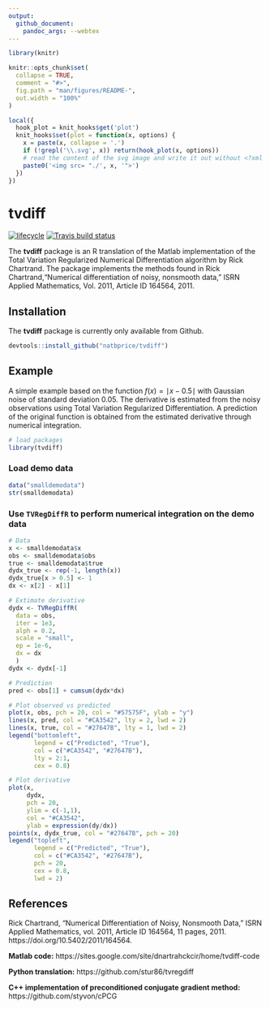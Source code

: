 ```yaml
---
output:
  github_document:
    pandoc_args: --webtex
---
```


<!-- README.md is generated from README.Rmd. Please edit that file -->

```r
library(knitr)

knitr::opts_chunk$set(
  collapse = TRUE,
  comment = "#>",
  fig.path = "man/figures/README-",
  out.width = "100%"
)

local({
  hook_plot = knit_hooks$get('plot')
  knit_hooks$set(plot = function(x, options) {
    x = paste(x, collapse = '.')
    if (!grepl('\\.svg', x)) return(hook_plot(x, options))
    # read the content of the svg image and write it out without <?xml ... ?>
    paste0('<img src= "./', x, '">')
  })
})
```

# tvdiff

[![lifecycle](https://img.shields.io/badge/lifecycle-maturing-blue.svg)](https://www.tidyverse.org/lifecycle/#maturing)
[![Travis build status](https://travis-ci.org/natbprice/tvdiff.svg?branch=master)](https://travis-ci.org/natbprice/tvdiff)

The **tvdiff** package is an R translation of the Matlab implementation of the 
Total Variation Regularized Numerical Differentiation algorithm by Rick Chartrand.
The package implements the methods found in Rick Chartrand,"Numerical 
differentiation of noisy, nonsmooth data," ISRN Applied Mathematics, Vol. 2011,
Article ID 164564, 2011.

## Installation

The **tvdiff** package is currently only available from Github.

```r
devtools::install_github("natbprice/tvdiff")
```

## Example
A simple example based on the function $f(x) = \mid x - 0.5 \mid$ with 
Gaussian noise of standard deviation 0.05. The derivative is estimated from the 
noisy observations using Total Variation Regularized Differentiation. A
prediction of the original function is obtained from the estimated derivative 
through numerical integration.

```r
# load packages
library(tvdiff)
```

### Load demo data
```r
data("smalldemodata")
str(smalldemodata)
```

### Use `TVRegDiffR` to perform numerical integration on the demo data
```r

# Data
x <- smalldemodata$x
obs <- smalldemodata$obs
true <- smalldemodata$true
dydx_true <- rep(-1, length(x))
dydx_true[x > 0.5] <- 1
dx <- x[2] - x[1]

# Extimate derivative
dydx <- TVRegDiffR(
  data = obs,
  iter = 1e3,
  alph = 0.2,
  scale = "small",
  ep = 1e-6,
  dx = dx
  )
dydx <- dydx[-1]

# Prediction
pred <- obs[1] + cumsum(dydx*dx)
```

```r
# Plot observed vs predicted
plot(x, obs, pch = 20, col = "#57575F", ylab = "y")
lines(x, pred, col = "#CA3542", lty = 2, lwd = 2)
lines(x, true, col = "#27647B", lty = 1, lwd = 2)
legend("bottomleft", 
       legend = c("Predicted", "True"),
       col = c("#CA3542", "#27647B"),
       lty = 2:1,
       cex = 0.8)

# Plot derivative
plot(x,
     dydx, 
     pch = 20, 
     ylim = c(-1,1), 
     col = "#CA3542", 
     ylab = expression(dy/dx))
points(x, dydx_true, col = "#27647B", pch = 20)
legend("topleft", 
       legend = c("Predicted", "True"),
       col = c("#CA3542", "#27647B"),
       pch = 20,
       cex = 0.8,
       lwd = 2)
```


## References
Rick Chartrand, “Numerical Differentiation of Noisy, Nonsmooth Data,”
ISRN Applied Mathematics, vol. 2011, Article ID 164564, 11 pages, 2011.
https://doi.org/10.5402/2011/164564.

**Matlab code:**
https://sites.google.com/site/dnartrahckcir/home/tvdiff-code

**Python translation:**
https://github.com/stur86/tvregdiff

**C++ implementation of preconditioned conjugate gradient method:**
https://github.com/styvon/cPCG
